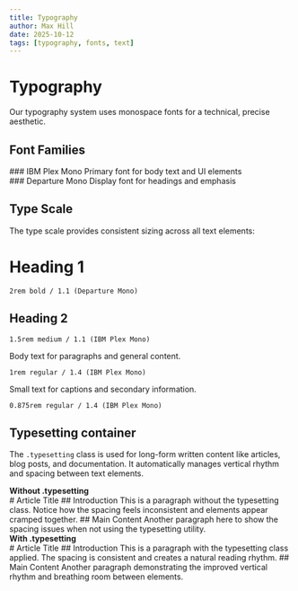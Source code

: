 ```yaml
---
title: Typography
author: Max Hill
date: 2025-10-12
tags: [typography, fonts, text]
---
```



# Typography

Our typography system uses monospace fonts for a technical, precise aesthetic.

## Font Families

<div class="box" data-width="breakout"
  data-variant="surface"
>
  ### IBM Plex Mono 
  Primary font for body text and UI elements
  <FontFamilyDisplay />
</div>

<div class="box" data-width="breakout"
  data-variant="surface"
>
  ### Departure Mono 
  Display font for headings and emphasis
  <FontFamilyDisplay class="ff-display" weights={["Regular", "Bold"]} />
</div>

## Type Scale

The type scale provides consistent sizing across all text elements:

<div
  class="box stack2"
  data-width="breakout"
  data-variant="surface"
  data-gap="5"
>
  <div>
    <h1>Heading 1</h1>
    <code>2rem bold / 1.1 (Departure Mono)</code>
  </div>
  <div>
    <h2>Heading 2</h2>
    <code>1.5rem medium / 1.1 (IBM Plex Mono)</code>
  </div>
  <div>
    <p>Body text for paragraphs and general content.</p>
    <code>1rem regular / 1.4 (IBM Plex Mono)</code>
  </div>
  <div>
    <p class="text-small">Small text for captions and secondary information.</p>
    <code>0.875rem regular / 1.4 (IBM Plex Mono)</code>
  </div>
</div>

## Typesetting container

The `.typesetting` class is used for long-form written content like articles, blog posts, and documentation. It automatically manages vertical rhythm and spacing between text elements.

<card-element>
    <strong slot="title">Without .typesetting</strong>
    <div>
      # Article Title
      ## Introduction
      This is a paragraph without the typesetting class. Notice how the spacing feels inconsistent and elements appear cramped together.
      ## Main Content
      Another paragraph here to show the spacing issues when not using the typesetting utility.
    </div>
</card-element>

<card-element>
    <strong slot="title">With .typesetting</strong>
    <div class="typesetting">
      # Article Title
      ## Introduction
      This is a paragraph with the typesetting class applied. The spacing is consistent and creates a natural reading rhythm.
      ## Main Content
      Another paragraph demonstrating the improved vertical rhythm and breathing room between elements.
    </div>
</card-element>

